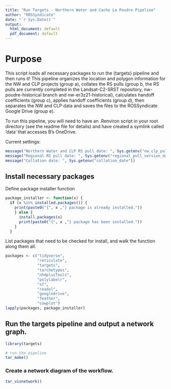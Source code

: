 ```yaml
---
title: "Run Targets - Northern Water and Cache La Poudre Pipeline"
author: "ROSSyndicate"
date: "`r Sys.Date()`"
output:
  html_document: default
  pdf_document: default
---
```


# Purpose

This script loads all necessary packages to run the {targets} pipeline and then
runs it! This pipeline organizes the location and polygon information for the NW
and CLP projects (group a), collates the RS pulls (group b, the RS pulls are 
currently completed in the Landsat-C2-SRST repository, nw-poudre-historical 
branch and nw-er3z21-historical), calculates handoff coefficients (group c),
applies handoff coefficients (group d), then separates the NW and CLP data and 
saves the files to the ROSSyndicate Google Drive (group e).

To run this pipeline, you will need to have an .Renviron script in your root 
directory (see the readme file for details) and have created a symlink called 'data' 
that accesses B's OneDrive. 

Current settings:
```r
message("Northern Water and CLP RS pull date: ", Sys.getenv("nw_clp_pull_version_date"))
message("Regional RS pull date: ", Sys.getenv("regional_pull_version_date"))
message("Collation date: ", Sys.getenv("collation_date"))
```

## Install necessary packages

Define package installer function

```r
package_installer <- function(x) {
  if (x %in% installed.packages()) {
    print(paste0("{", x ,"} package is already installed."))
    } else {
      install.packages(x)
      print(paste0("{", x ,"} package has been installed."))
    }
  }
```

List packages that need to be checked for install, and walk the function along them all.

```r
packages <- c("tidyverse",
              "reticulate",
              "targets",
              "tarchetypes",
              "nhdplusTools",
              "polylabelr",
              "sf",
              "readxl",
              "googledrive",
              "feather",
              "cowplot")
lapply(packages, package_installer)
```

## Run the targets pipeline and output a network graph.

```r
library(targets)

# run the pipeline
tar_make()

```

### Create a network diagram of the workflow.

```r
tar_visnetwork()
```
